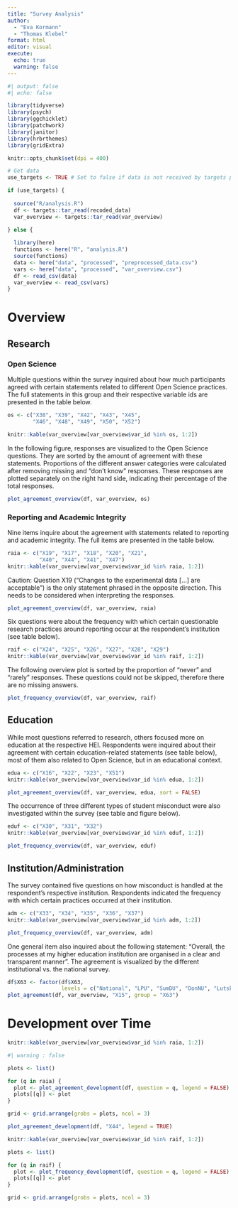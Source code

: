```yaml
---
title: "Survey Analysis"
author:
  - "Eva Kormann"
  - "Thomas Klebel"
format: html
editor: visual
execute: 
  echo: true
  warning: false
---
```


```r
#| output: false
#| echo: false

library(tidyverse)
library(psych)
library(ggchicklet)
library(patchwork)
library(janitor)
library(hrbrthemes)
library(gridExtra)

knitr::opts_chunk$set(dpi = 400)

# Get data
use_targets <- TRUE # Set to false if data is not received by targets pipeline

if (use_targets) {
  
  source("R/analysis.R")
  df <- targets::tar_read(recoded_data)
  var_overview <- targets::tar_read(var_overview)

} else {
  
  library(here)
  functions <- here("R", "analysis.R")
  source(functions)
  data <- here("data", "processed", "preprocessed_data.csv")
  vars <- here("data", "processed", "var_overview.csv")
  df <- read_csv(data)
  var_overview <- read_csv(vars)
}
```

# Overview

## Research

### Open Science

Multiple questions within the survey inquired about how much participants agreed with certain statements related to different Open Science practices. The full statements in this group and their respective variable ids are presented in the table below.

```r
os <- c("X38", "X39", "X42", "X43", "X45",
        "X46", "X48", "X49", "X50", "X52")

knitr::kable(var_overview[var_overview$var_id %in% os, 1:2])
```

In the following figure, responses are visualized to the Open Science questions. They are sorted by the amount of agreement with these statements. Proportions of the different answer categories were calculated after removing missing and "don't know" responses. These responses are plotted separately on the right hand side, indicating their percentage of the total responses.

```r
plot_agreement_overview(df, var_overview, os)
```

### Reporting and Academic Integrity

Nine items inquire about the agreement with statements related to reporting and academic integrity. The full items are presented in the table below.

```r
raia <- c("X19", "X17", "X18", "X20", "X21",
          "X40", "X44", "X41", "X47")
knitr::kable(var_overview[var_overview$var_id %in% raia, 1:2])
```

Caution: Question X19 ("Changes to the experimental data \[...\] are acceptable") is the only statement phrased in the opposite direction. This needs to be considered when interpreting the responses.

```r
plot_agreement_overview(df, var_overview, raia)
```

Six questions were about the frequency with which certain questionable research practices around reporting occur at the respondent's institution (see table below).

```r
raif <- c("X24", "X25", "X26", "X27", "X28", "X29")
knitr::kable(var_overview[var_overview$var_id %in% raif, 1:2])
```

The following overview plot is sorted by the proportion of "never" and "rarely" responses. These questions could not be skipped, therefore there are no missing answers.

```r
plot_frequency_overview(df, var_overview, raif)
```

## Education

While most questions referred to research, others focused more on education at the respective HEI. Respondents were inquired about their agreement with certain education-related statements (see table below), most of them also related to Open Science, but in an educational context.

```r
edua <- c("X16", "X22", "X23", "X51")
knitr::kable(var_overview[var_overview$var_id %in% edua, 1:2])
```

```r
plot_agreement_overview(df, var_overview, edua, sort = FALSE)
```

The occurrence of three different types of student misconduct were also investigated within the survey (see table and figure below).

```r
eduf <- c("X30", "X31", "X32")
knitr::kable(var_overview[var_overview$var_id %in% eduf, 1:2])
```

```r
plot_frequency_overview(df, var_overview, eduf)
```

## Institution/Administration

The survey contained five questions on how misconduct is handled at the respondent's respective institution. Respondents indicated the frequency with which certain practices occurred at their institution.

```r
adm <- c("X33", "X34", "X35", "X36", "X37")
knitr::kable(var_overview[var_overview$var_id %in% adm, 1:2])
```

```r
plot_frequency_overview(df, var_overview, adm)
```

One general item also inquired about the following statement: "Overall, the processes at my higher education institution are organised in a clear and transparent manner". The agreement is visualized by the different institutional vs. the national survey.

```r
df$X63 <- factor(df$X63,
                 levels = c("National", "LPU", "SumDU", "DonNU", "LutskNTU"))
plot_agreement(df, var_overview, "X15", group = "X63")
```

# Development over Time

```r
knitr::kable(var_overview[var_overview$var_id %in% raia, 1:2])
```

```r
#| warning : false

plots <- list()

for (q in raia) {
  plot <- plot_agreement_development(df, question = q, legend = FALSE)
  plots[[q]] <- plot
}

grid <- grid.arrange(grobs = plots, ncol = 3)
```

```r
plot_agreement_development(df, "X44", legend = TRUE)
```

```r
knitr::kable(var_overview[var_overview$var_id %in% raif, 1:2])
```

```r
plots <- list()

for (q in raif) {
  plot <- plot_frequency_development(df, question = q, legend = FALSE)
  plots[[q]] <- plot
}

grid <- grid.arrange(grobs = plots, ncol = 3)
```
